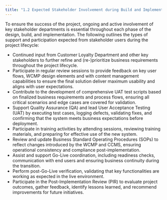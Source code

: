 ```yaml
---
title: "1.2 Expected Stakeholder Involvement during Build and Implementation"
---
```


To ensure the success of the project, ongoing and active involvement of key stakeholder departments is essential throughout each phase of the design, build, and implementation. The following outlines the types of support and participation expected from stakeholder users during the project lifecycle:
- Continued input from Customer Loyalty Department and other key stakeholders to further refine and (re-)prioritize business requirements throughout the project lifecycle.
- Participate in regular review sessions to provide feedback on key user flows, WCMP design elements and with content management capabilities to ensure the final solution deliver maximum usability and aligns with user expectations.   
- Contribute to the development of comprehensive UAT test scripts based on finalized business requirements and process flows, ensuring all critical scenarios and edge cases are covered for validation.  
- Support Quality Assurance (QA) and lead User Acceptance Testing (UAT) by executing test cases, logging defects, validating fixes, and confirming that the system meets business expectations before deployment.
- Participate in training activities by attending sessions, reviewing training materials, and preparing for effective use of the new system.
- Review and update Business Standard Operating Procedures (SOPs) to reflect changes introduced by the WCMP and CCMS, ensuring operational consistency and compliance post-implementation.
- Assist and support Go-Live coordination, including readiness checks, communication with end users and ensuring business continuity during the transition.
- Perform post-Go-Live verification, validating that key functionalities are working as expected in the live environment.
- Participate in the Post-Implementation Review (PIR) to evaluate project outcomes, gather feedback, identify lessons learned, and recommend improvements for future initiatives.